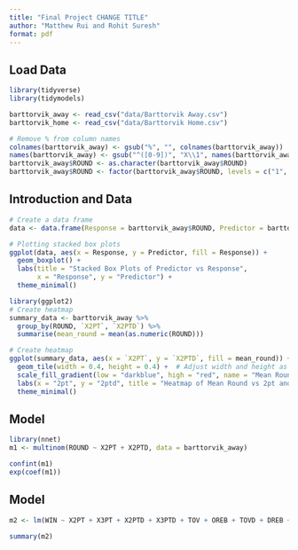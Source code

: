 ```yaml
---
title: "Final Project CHANGE TITLE"
author: "Matthew Rui and Rohit Suresh"
format: pdf
---
```


## Load Data
```r
library(tidyverse)
library(tidymodels)

barttorvik_away <- read_csv("data/Barttorvik Away.csv")
barttorvik_home <- read_csv("data/Barttorvik Home.csv")

# Remove % from column names
colnames(barttorvik_away) <- gsub("%", "", colnames(barttorvik_away))
names(barttorvik_away) <- gsub("^([0-9])", "X\\1", names(barttorvik_away))
barttorvik_away$ROUND <- as.character(barttorvik_away$ROUND)
barttorvik_away$ROUND <- factor(barttorvik_away$ROUND, levels = c("1", "2", "4", "8", "16", "32", "64", "68", "0"))


```

## Introduction and Data
```r
# Create a data frame
data <- data.frame(Response = barttorvik_away$ROUND, Predictor = barttorvik_away$X2PTD)

# Plotting stacked box plots
ggplot(data, aes(x = Response, y = Predictor, fill = Response)) +
  geom_boxplot() +
  labs(title = "Stacked Box Plots of Predictor vs Response",
       x = "Response", y = "Predictor") +
  theme_minimal()

library(ggplot2)
# Create heatmap
summary_data <- barttorvik_away %>%
  group_by(ROUND, `X2PT`, `X2PTD`) %>%
  summarise(mean_round = mean(as.numeric(ROUND)))

# Create heatmap
ggplot(summary_data, aes(x = `X2PT`, y = `X2PTD`, fill = mean_round)) +
  geom_tile(width = 0.4, height = 0.4) +  # Adjust width and height as needed
  scale_fill_gradient(low = "darkblue", high = "red", name = "Mean Round") +  # Adjust colors
  labs(x = "2pt", y = "2ptd", title = "Heatmap of Mean Round vs 2pt and 2ptd") +
  theme_minimal()
```


## Model
```r
library(nnet)
m1 <- multinom(ROUND ~ X2PT + X2PTD, data = barttorvik_away)

confint(m1)
exp(coef(m1))
```

## Model
```r
m2 <- lm(WIN ~ X2PT + X3PT + X2PTD + X3PTD + TOV + OREB + TOVD + DREB + PPPO, data = barttorvik_away)

summary(m2)
```
